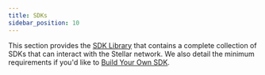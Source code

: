```yaml
---
title: SDKs
sidebar_position: 10
---
```



This section provides the [SDK Library](./library.mdx) that contains a complete collection of SDKs that can interact with the Stellar network. We also detail the minimum requirements if you'd like to [Build Your Own SDK](./build-your-own.mdx).

<DocCardList />
